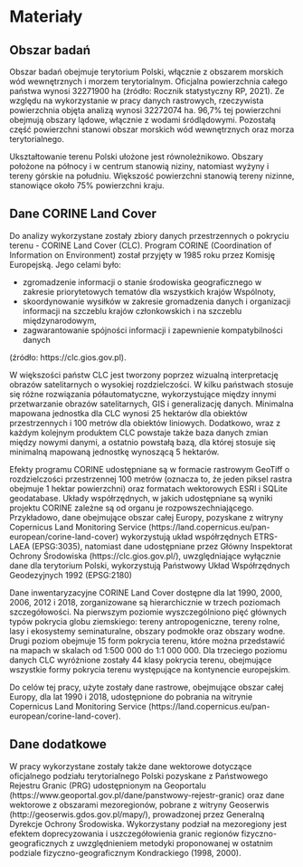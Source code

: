 # Materiały {#materialy}

## Obszar badań {#obszar_badan}
<!-- opisać trochę charakterystykę polski pod względem geograficznym -->
<!-- obszar badań - zasięg, powierzchnia itp trochę geografii ;_; topografia, klimat i urbanizacja -->
Obszar badań obejmuje terytorium Polski, włącznie z obszarem morskich wód wewnętrznych i morzem terytorialnym.
Oficjalna powierzchnia całego państwa wynosi 32271900 ha (źródło: Rocznik statystyczny RP, 2021).
Ze względu na wykorzystanie w pracy danych rastrowych, rzeczywista powierzchnia objęta analizą wynosi 32272074 ha.
96,7% tej powierzchni obejmują obszary lądowe, włącznie z wodami śródlądowymi.
Pozostałą część powierzchni stanowi obszar morskich wód wewnętrznych oraz morza terytorialnego.

Ukształtowanie terenu Polski ułożone jest równoleżnikowo.
Obszary położone na północy i w centrum stanowią niziny, natomiast wyżyny i tereny górskie na południu.
Większość powierzchni stanowią tereny nizinne, stanowiące około 75% powierzchni kraju.


## Dane CORINE Land Cover {#clc}
<!-- Więcej o danych -- jak zostały stworzone, w oparciu o co, jaka jest ich dokładność, dla jakich lat i w jakiej rozdzielczości są dostępne, ile wyróżniają kategorii, itd... -->

Do analizy wykorzystane zostały zbiory danych przestrzennych o pokryciu terenu - CORINE Land Cover (CLC).
Program CORINE (Coordination of Information on Environment) został przyjęty w 1985 roku przez Komisję Europejską.
Jego celami było:

- zgromadzenie informacji o stanie środowiska geograficznego w zakresie priorytetowych tematów dla wszystkich krajów Wspólnoty,
- skoordynowanie wysiłków w zakresie gromadzenia danych i organizacji informacji na szczeblu krajów członkowskich i na szczeblu międzynarodowym,
- zagwarantowanie spójności informacji i zapewnienie kompatybilności danych

(źródło: https://clc.gios.gov.pl).

W większości państw CLC jest tworzony poprzez wizualną interpretację obrazów satelitarnych o wysokiej rozdzielczości.
W kilku państwach stosuje się różne rozwiązania półautomatyczne, wykorzystujące między innymi przetwarzanie obrazów satelitarnych, GIS i generalizację danych.
Minimalna mapowana jednostka dla CLC wynosi 25 hektarów dla obiektów przestrzennych i 100 metrów dla obiektów liniowych.
Dodatkowo, wraz z każdym kolejnym produktem CLC powstaje także baza danych zmian między nowymi danymi, a ostatnio powstałą bazą, dla której stosuje się minimalną mapowaną jednostkę wynoszącą 5 hektarów.

Efekty programu CORINE udostępniane są w formacie rastrowym GeoTiff o rozdzielczości przestrzennej 100 metrów
(oznacza to, że jeden piksel rastra obejmuje 1 hektar powierzchni) oraz formatach wektorowych ESRI i SQLite geodatabase.
Układy współrzędnych, w jakich udostępniane są wyniki projektu CORINE zależne są od organu je rozpowszechniającego.
Przykładowo, dane obejmujące obszar całej Europy, pozyskane z witryny Copernicus Land Monitoring Service (https://land.copernicus.eu/pan-european/corine-land-cover) wykorzystują układ współrzędnych ETRS-LAEA (EPSG:3035), natomiast dane udostępniane przez Główny Inspektorat Ochrony Środowiska (https://clc.gios.gov.pl/), uwzględniające wyłącznie dane dla terytorium Polski, wykorzystują Państwowy Układ Współrzędnych Geodezyjnych 1992 (EPSG:2180)

Dane inwentaryzacyjne CORINE Land Cover dostępne dla lat 1990, 2000, 2006, 2012 i 2018, zorganizowane są hierarchicznie w trzech poziomach szczegółowości.
Na pierwszym poziomie wyszczególniono pięć głównych typów pokrycia globu ziemskiego: tereny antropogeniczne, tereny rolne, lasy i ekosystemy seminaturalne, obszary podmokłe oraz obszary wodne. 
Drugi poziom obejmuje 15 form pokrycia terenu, które można przedstawić na mapach w skalach od 1:500 000 do 1:1 000 000.
Dla trzeciego poziomu danych CLC wyróżnione zostały 44 klasy pokrycia terenu, obejmujące wszystkie formy pokrycia terenu występujące na kontynencie europejskim.

Do celów tej pracy, użyte zostały dane rastrowe, obejmujące obszar całej Europy, dla lat 1990 i 2018, udostępnione do pobrania na witrynie Copernicus Land Monitoring Service (https://land.copernicus.eu/pan-european/corine-land-cover).


## Dane dodatkowe {#dane_dodatkowe}

W pracy wykorzystane zostały także dane wektorowe dotyczące oficjalnego podziału terytorialnego Polski pozyskane z Państwowego Rejestru Granic (PRG) udostępnionym na Geoportalu (https://www.geoportal.gov.pl/dane/panstwowy-rejestr-granic) oraz dane wektorowe z obszarami mezoregionów, pobrane z witryny Geoserwis (http://geoserwis.gdos.gov.pl/mapy/), prowadzonej przez Generalną Dyrekcje Ochrony Środowiska.
Wykorzystany podział na mezoregiony jest efektem doprecyzowania i uszczegółowienia granic regionów fizyczno-geograficznych z uwzględnieniem metodyki proponowanej w ostatnim podziale fizyczno-geograficznym Kondrackiego (1998, 2000). 

<!-- Physico-geographical mesoregions of Poland: Verification and adjustment of boundaries on the basis of contemporary spatial data, „Geographia Polonica” 2018, vol. 91, iss. 2, s.143-170 -->
<!-- Umieszczonej pod adresem http://www.geographiapolonica.pl/issue/item/91_2.html -->
